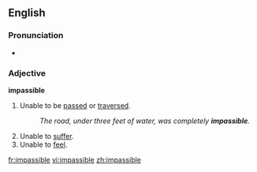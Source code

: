 ==English==
===Pronunciation===
*{{audio|en-us-impassible.ogg|Audio (US)}}

===Adjective===
'''impassible'''
#Unable to be [[passed]] or [[traversed]].
#:''The road, under three feet of water, was completely '''impassible'''.''
#Unable to [[suffer]].
#Unable to [[feel]].

[[fr:impassible]]
[[vi:impassible]]
[[zh:impassible]]